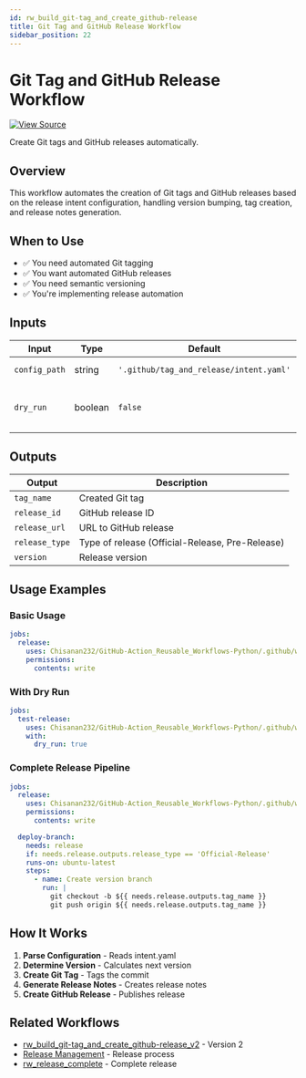 ```yaml
---
id: rw_build_git-tag_and_create_github-release
title: Git Tag and GitHub Release Workflow
sidebar_position: 22
---
```


# Git Tag and GitHub Release Workflow

[![View Source](https://img.shields.io/badge/View-Source-blue?logo=github)](https://github.com/Chisanan232/GitHub-Action_Reusable_Workflows-Python/blob/master/.github/workflows/rw_build_git-tag_and_create_github-release.yaml)

Create Git tags and GitHub releases automatically.

## Overview

This workflow automates the creation of Git tags and GitHub releases based on the release intent configuration, handling version bumping, tag creation, and release notes generation.

## When to Use

- ✅ You need automated Git tagging
- ✅ You want automated GitHub releases
- ✅ You need semantic versioning
- ✅ You're implementing release automation

## Inputs

| Input | Type | Default | Description |
|-------|------|---------|-------------|
| `config_path` | string | `'.github/tag_and_release/intent.yaml'` | Path to config file |
| `dry_run` | boolean | `false` | Test without creating release |

## Outputs

| Output | Description |
|--------|-------------|
| `tag_name` | Created Git tag |
| `release_id` | GitHub release ID |
| `release_url` | URL to GitHub release |
| `release_type` | Type of release (Official-Release, Pre-Release) |
| `version` | Release version |

## Usage Examples

### Basic Usage

```yaml
jobs:
  release:
    uses: Chisanan232/GitHub-Action_Reusable_Workflows-Python/.github/workflows/rw_build_git-tag_and_create_github-release.yaml@master
    permissions:
      contents: write
```

### With Dry Run

```yaml
jobs:
  test-release:
    uses: Chisanan232/GitHub-Action_Reusable_Workflows-Python/.github/workflows/rw_build_git-tag_and_create_github-release.yaml@master
    with:
      dry_run: true
```

### Complete Release Pipeline

```yaml
jobs:
  release:
    uses: Chisanan232/GitHub-Action_Reusable_Workflows-Python/.github/workflows/rw_build_git-tag_and_create_github-release.yaml@master
    permissions:
      contents: write

  deploy-branch:
    needs: release
    if: needs.release.outputs.release_type == 'Official-Release'
    runs-on: ubuntu-latest
    steps:
      - name: Create version branch
        run: |
          git checkout -b ${{ needs.release.outputs.tag_name }}
          git push origin ${{ needs.release.outputs.tag_name }}
```

## How It Works

1. **Parse Configuration** - Reads intent.yaml
2. **Determine Version** - Calculates next version
3. **Create Git Tag** - Tags the commit
4. **Generate Release Notes** - Creates release notes
5. **Create GitHub Release** - Publishes release

## Related Workflows

- [rw_build_git-tag_and_create_github-release_v2](./rw_build_git-tag_and_create_github-release_v2.mdx) - Version 2
- [Release Management](./release-management.mdx) - Release process
- [rw_release_complete](./rw_release_complete.mdx) - Complete release
